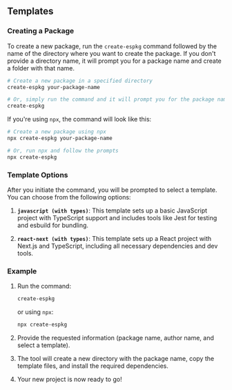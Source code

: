 ## Templates

### Creating a Package

To create a new package, run the `create-espkg` command followed by the name of the directory where you want to create the package. If you don't provide a directory name, it will prompt you for a package name and create a folder with that name.

```bash
# Create a new package in a specified directory
create-espkg your-package-name

# Or, simply run the command and it will prompt you for the package name
create-espkg
```

If you're using `npx`, the command will look like this:

```bash
# Create a new package using npx
npx create-espkg your-package-name

# Or, run npx and follow the prompts
npx create-espkg
```

### Template Options

After you initiate the command, you will be prompted to select a template. You can choose from the following options:

1. **`javascript (with types)`**: This template sets up a basic JavaScript project with TypeScript support and includes tools like Jest for testing and esbuild for bundling.

2. **`react-next (with types)`**: This template sets up a React project with Next.js and TypeScript, including all necessary dependencies and dev tools.

### Example

1. Run the command:

    ```bash
    create-espkg
    ```

    or using `npx`:

    ```bash
    npx create-espkg
    ```

2. Provide the requested information (package name, author name, and select a template).

3. The tool will create a new directory with the package name, copy the template files, and install the required dependencies.

4. Your new project is now ready to go!